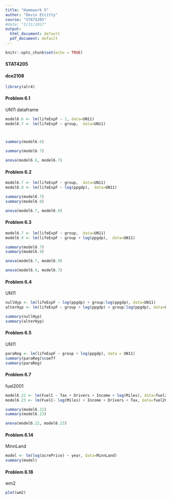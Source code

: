 ```yaml
---
title: "Homework 5"
author: "Devin Etcitty"
course: "STAT4205"
#date: "3/31/2017"
output:
  html_document: default
  pdf_document: default
---
```


```r
knitr::opts_chunk$set(echo = TRUE)
```

#### STAT4205
#### dce2108


```r
library(alr4)
```

<!--- --->

#### Problem 6.1
<!--- F-test multiple models --->
UN11 dataframe
```r

model6.6 <- lm(lifeExpF ~ 1, data=UN11)
model6.7 <- lm(lifeExpF ~ group,  data=UN11)



summary(model6.6)

summary(model6.7)

anova(model6.6, model6.7)
```

#### Problem 6.2
<!--- No model between (6.7) vs (6.8) --->
```r
model6.7 <- lm(lifeExpF ~ group,  data=UN11)
model6.8 <- lm(lifeExpF ~ log(ppgdp),  data=UN11)

summary(model6.7)
summary(model6.8)

anova(model6.7, model6.8)
```



#### Problem 6.3
<!--- --->
```r
model6.7 <- lm(lifeExpF ~ group,  data=UN11)
model6.9 <- lm(lifeExpF ~ group + log(ppgdp),  data=UN11)

summary(model6.7)
summary(model6.9)

anova(model6.7, model6.9)

anova(model6.9, model6.7)

```


#### Problem 6.4
<!--- --->
UN11
```r
nullHyp <- lm(lifeExpF ~ log(ppgdp) + group:log(ppgdp), data=UN11)
alterHyp <- lm(lifeExpF ~ group + log(ppgdp) + group:log(ppgdp), data=UN11)

summary(nullHyp)
summary(alterHyp)
```



#### Problem 6.5
<!--- --->
UN11
```r
paraReg <- lm(lifeExpF ~ group + log(ppgdp), data = UN11)
summary(paraReg)$coeff
summary(paraReg)
```



#### Problem 6.7
<!--- --->
fuel2001
```r
model6.22 <- lm(FuelC ~ Tax + Drivers + Income + log(Miles), data=fuel2001)
model6.23 <- lm(FuelC~ log(Miles) + Income + Drivers + Tax, data=fuel2001)

summary(model6.22)
summary(model6.23)

anova(model6.22, model6.23)
```


#### Problem 6.14
<!--- Testing for lack-of-fit --->
MinnLand
```r
model <- lm(log(acrePrice) ~ year, data=MinnLand)
summary(model)
```



#### Problem 6.18
<!--- Windmill data --->
wm2
```r
plot(wm2)
```


